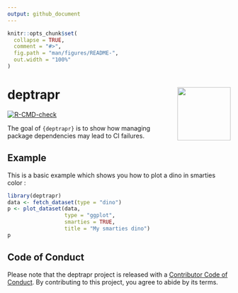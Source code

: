 ```yaml
---
output: github_document
---
```


<!-- README.md is generated from README.Rmd. Please edit that file -->

```r
knitr::opts_chunk$set(
  collapse = TRUE,
  comment = "#>",
  fig.path = "man/figures/README-",
  out.width = "100%"
)
```

# deptrapr  <img src="man/figures/logo.png" align="right" alt="" width="120" />

<!-- badges: start -->
[![R-CMD-check](https://github.com/dagousket/deptrapr/actions/workflows/R-CMD-check.yaml/badge.svg)](https://github.com/dagousket/deptrapr/actions/workflows/R-CMD-check.yaml)
<!-- badges: end -->

The goal of `{deptrapr}` is to show how managing package dependencies may lead to CI failures.

## Example

This is a basic example which shows you how to plot a dino in smarties color :

```r
library(deptrapr)
data <- fetch_dataset(type = "dino")
p <- plot_dataset(data,
                  type = "ggplot",
                  smarties = TRUE,
                  title = "My smarties dino")
p
```

## Code of Conduct

Please note that the deptrapr project is released with a [Contributor Code of Conduct](https://contributor-covenant.org/version/2/1/CODE_OF_CONDUCT.html). By contributing to this project, you agree to abide by its terms.
